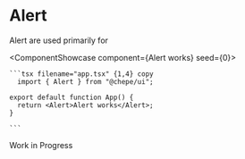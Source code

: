 

# Alert

Alert are used primarily for

<ComponentShowcase component={<Alert>Alert works</Alert>} seed={0}>
   <div>

    ```tsx filename="app.tsx" {1,4} copy
      import { Alert } from "@chepe/ui";

    export default function App() {
      return <Alert>Alert works</Alert>;
    }

    ```

  </div>
</ComponentShowcase>

<Callout emoji="⚠️" type="warning">
  Work in Progress
</Callout>

